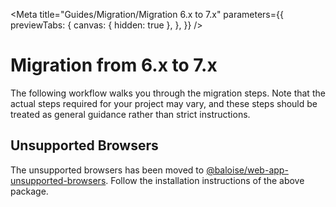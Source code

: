
<Meta
  title="Guides/Migration/Migration 6.x to 7.x"
  parameters={{
    previewTabs: {
      canvas: { hidden: true },
    },
  }}
/>

# Migration from 6.x to 7.x

The following workflow walks you through the migration steps.
Note that the actual steps required for your project may vary, and these steps should be treated as general guidance rather than strict instructions.

## Unsupported Browsers

The unsupported browsers has been moved to [@baloise/web-app-unsupported-browsers](https://github.com/baloise/web-app-utils/tree/master/packages/unsupported-browsers).
Follow the installation instructions of the above package.

<bal-doc-github link="/stories/Guides/Migration/06-migration-from-6x-to-7x.stories.mdx"></bal-doc-github>
